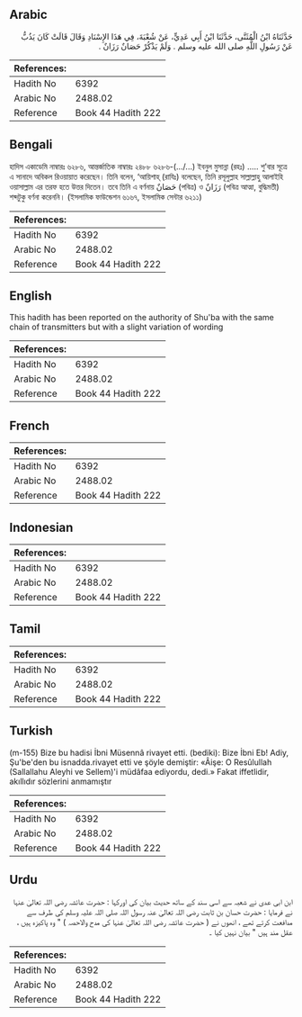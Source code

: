 ## Arabic


<div dir="rtl" lang="ar" style={{fontSize:'larger',backgroundColor:'#f8f9fa',padding:20}}>
حَدَّثَنَاهُ ابْنُ الْمُثَنَّى، حَدَّثَنَا ابْنُ أَبِي عَدِيٍّ، عَنْ شُعْبَةَ، فِي هَذَا الإِسْنَادِ وَقَالَ قَالَتْ كَانَ يَذُبُّ عَنْ رَسُولِ اللَّهِ صلى الله عليه وسلم ‏.‏ وَلَمْ يَذْكُرْ حَصَانٌ رَزَانٌ ‏.‏
</div>
<div style={{backgroundColor:'#f8f9fa',padding:20, marginBottom: 10}}><table> <thead> <tr> <th>References:</th> <th></th> </tr> </thead> <tbody><tr><td>Hadith No</td><td>6392</td></tr><tr><td>Arabic No</td><td>2488.02</td></tr><tr><td>Reference</td><td>Book 44 Hadith 222</td></tr></tbody></table></div>

## Bengali


<div dir="ltr" lang="bn" style={{fontSize:'larger',backgroundColor:'#f8f9fa',padding:20}}>
হাদিস একাডেমি নাম্বারঃ ৬২৮৬, আন্তর্জাতিক নাম্বারঃ ২৪৮৮ ৬২৮৬-(.../...) ইবনুল মুসান্না (রহঃ) ..... শু’বার সূত্রে এ সানাদে অবিকল রিওয়ায়াত করেছেন। তিনি বলেন, ‘আয়িশাহ্ (রাযিঃ) বলেছেন, তিনি রসূলুল্লাহ সাল্লাল্লাহু আলাইহি ওয়াসাল্লাম এর তরফ হতে উত্তর দিতেন। তবে তিনি এ বর্ণনায় حَصَانٌ (পবিত্র) ও رَزَانٌ (পবিত্র আত্মা, বুদ্ধিমতী) শব্দটুকু বর্ণনা করেননি। (ইসলামিক ফাউন্ডেশন ৬১৬৭, ইসলামিক সেন্টার ৬২১১)
</div>
<div style={{backgroundColor:'#f8f9fa',padding:20, marginBottom: 10}}><table> <thead> <tr> <th>References:</th> <th></th> </tr> </thead> <tbody><tr><td>Hadith No</td><td>6392</td></tr><tr><td>Arabic No</td><td>2488.02</td></tr><tr><td>Reference</td><td>Book 44 Hadith 222</td></tr></tbody></table></div>

## English


<div dir="ltr" lang="en" style={{fontSize:'larger',backgroundColor:'#f8f9fa',padding:20}}>
This hadith has been reported on the authority of Shu'ba with the same chain of transmitters but with a slight variation of wording
</div>
<div style={{backgroundColor:'#f8f9fa',padding:20, marginBottom: 10}}><table> <thead> <tr> <th>References:</th> <th></th> </tr> </thead> <tbody><tr><td>Hadith No</td><td>6392</td></tr><tr><td>Arabic No</td><td>2488.02</td></tr><tr><td>Reference</td><td>Book 44 Hadith 222</td></tr></tbody></table></div>

## French


<div dir="ltr" lang="fr" style={{fontSize:'larger',backgroundColor:'#f8f9fa',padding:20}}>

</div>
<div style={{backgroundColor:'#f8f9fa',padding:20, marginBottom: 10}}><table> <thead> <tr> <th>References:</th> <th></th> </tr> </thead> <tbody><tr><td>Hadith No</td><td>6392</td></tr><tr><td>Arabic No</td><td>2488.02</td></tr><tr><td>Reference</td><td>Book 44 Hadith 222</td></tr></tbody></table></div>

## Indonesian


<div dir="ltr" lang="id" style={{fontSize:'larger',backgroundColor:'#f8f9fa',padding:20}}>

</div>
<div style={{backgroundColor:'#f8f9fa',padding:20, marginBottom: 10}}><table> <thead> <tr> <th>References:</th> <th></th> </tr> </thead> <tbody><tr><td>Hadith No</td><td>6392</td></tr><tr><td>Arabic No</td><td>2488.02</td></tr><tr><td>Reference</td><td>Book 44 Hadith 222</td></tr></tbody></table></div>

## Tamil


<div dir="ltr" lang="ta" style={{fontSize:'larger',backgroundColor:'#f8f9fa',padding:20}}>

</div>
<div style={{backgroundColor:'#f8f9fa',padding:20, marginBottom: 10}}><table> <thead> <tr> <th>References:</th> <th></th> </tr> </thead> <tbody><tr><td>Hadith No</td><td>6392</td></tr><tr><td>Arabic No</td><td>2488.02</td></tr><tr><td>Reference</td><td>Book 44 Hadith 222</td></tr></tbody></table></div>

## Turkish


<div dir="ltr" lang="tr" style={{fontSize:'larger',backgroundColor:'#f8f9fa',padding:20}}>
(m-155) Bize bu hadisi İbni Müsennâ rivayet etti. (bediki): Bize İbni Eb! Adiy, Şu'be'den bu isnadda.rivayet etti ve şöyle demiştir: «Âişe: O Resûlullah (Sallallahu Aleyhi ve Sellem)'i müdâfaa ediyordu, dedi.» Fakat iffetlidir, akıllıdır sözlerini anmamıştır
</div>
<div style={{backgroundColor:'#f8f9fa',padding:20, marginBottom: 10}}><table> <thead> <tr> <th>References:</th> <th></th> </tr> </thead> <tbody><tr><td>Hadith No</td><td>6392</td></tr><tr><td>Arabic No</td><td>2488.02</td></tr><tr><td>Reference</td><td>Book 44 Hadith 222</td></tr></tbody></table></div>

## Urdu


<div dir="rtl" lang="ur" style={{fontSize:'larger',backgroundColor:'#f8f9fa',padding:20}}>
ابن ابی عدی نے شعبہ سے اسی سند کے ساتھ حدیث بیان کی اورکہا : حضرت عائشہ رضی اللہ تعالیٰ عنہا نے فرمایا : حضرت حسان بن ثابت رضی اللہ تعالیٰ عنہ رسول اللہ صلی اللہ علیہ وسلم کی طرف سے مدافعت کرتے تھے ، انھوں نے ( حضرت عائشہ رضی اللہ تعالیٰ عنہا کی مدح والاحصہ ) " وہ پاکیزہ ہیں ، عقل مند ہیں " بیان نہیں کیا ۔
</div>
<div style={{backgroundColor:'#f8f9fa',padding:20, marginBottom: 10}}><table> <thead> <tr> <th>References:</th> <th></th> </tr> </thead> <tbody><tr><td>Hadith No</td><td>6392</td></tr><tr><td>Arabic No</td><td>2488.02</td></tr><tr><td>Reference</td><td>Book 44 Hadith 222</td></tr></tbody></table></div>